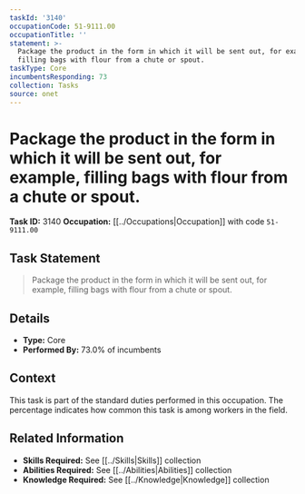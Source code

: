 ```yaml
---
taskId: '3140'
occupationCode: 51-9111.00
occupationTitle: ''
statement: >-
  Package the product in the form in which it will be sent out, for example,
  filling bags with flour from a chute or spout.
taskType: Core
incumbentsResponding: 73
collection: Tasks
source: onet
---
```

# Package the product in the form in which it will be sent out, for example, filling bags with flour from a chute or spout.

**Task ID:** 3140
**Occupation:** [[../Occupations|Occupation]] with code `51-9111.00`

## Task Statement

> Package the product in the form in which it will be sent out, for example, filling bags with flour from a chute or spout.

## Details

- **Type:** Core
- **Performed By:** 73.0% of incumbents

## Context

This task is part of the standard duties performed in this occupation. The percentage indicates how common this task is among workers in the field.

## Related Information

- **Skills Required:** See [[../Skills|Skills]] collection
- **Abilities Required:** See [[../Abilities|Abilities]] collection
- **Knowledge Required:** See [[../Knowledge|Knowledge]] collection

